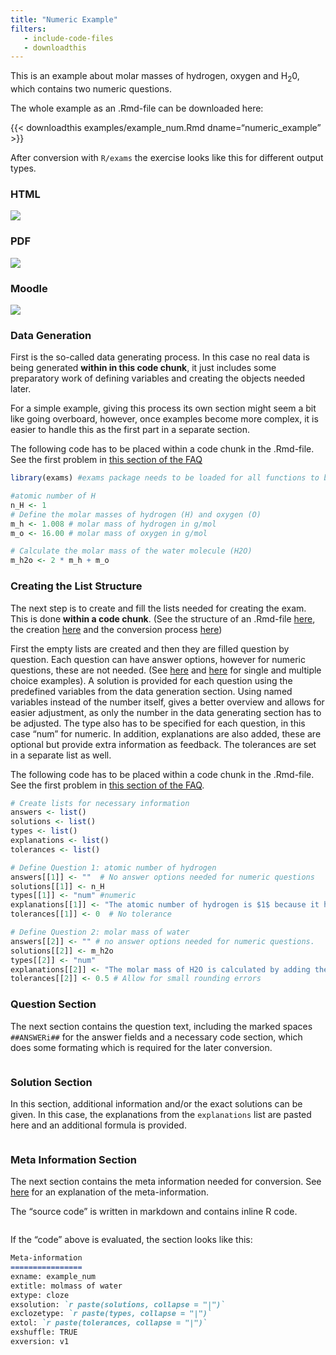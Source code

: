 ```yaml
---
title: "Numeric Example"
filters:
   - include-code-files
   - downloadthis
---
```


This is an example about molar masses of hydrogen, oxygen and H~2~0, which contains two numeric questions.

The whole example as an .Rmd-file can be downloaded here: 

{{< downloadthis examples/example_num.Rmd dname="numeric_example" >}} 

After conversion with `R/exams` the exercise looks like this for different output types. 

::: {.panel-tabset}

### HTML 
![](images/num_html.png)

### PDF 
![](images/num_pdf.png)

### Moodle
![](images/num_moodle.png)

::: 

### Data Generation

First is the so-called data generating process. In this case no real data is being generated **within in this code chunk**, it just includes some preparatory work of defining variables and creating the objects needed later.  

For a simple example, giving this process its own section might seem a bit like going overboard, however, once examples become more complex, it is easier to handle this as the first part in a separate section.

::: callout-warning 
The following code has to be placed within a code chunk in the .Rmd-file. See the first problem in [this section of the FAQ](faq.qmd#common-problems) 
:::

```r
library(exams) #exams package needs to be loaded for all functions to be available 

#atomic number of H
n_H <- 1
# Define the molar masses of hydrogen (H) and oxygen (O)
m_h <- 1.008 # molar mass of hydrogen in g/mol
m_o <- 16.00 # molar mass of oxygen in g/mol

# Calculate the molar mass of the water molecule (H2O)
m_h2o <- 2 * m_h + m_o
```

### Creating the List Structure

The next step is to create and fill the lists needed for creating the exam. This is done **within a code chunk**. (See the structure of an .Rmd-file [here](structure-Rmd.qmd), the creation [here](creation-Rmd.qmd) and the conversion process [here](conversion.qmd))

First the empty lists are created and then they are filled question by question. Each question can have answer options, however for numeric questions, these are not needed. (See [here](example3.qmd) and [here](example4.qmd) for single and multiple choice examples). A solution is provided for each question using the predefined variables from the data generation section. Using named variables instead of the number itself, gives a better overview and allows for easier adjustment, as only the number in the data generating section has to be adjusted. The type also has to be specified for each question, in this case "num" for numeric. In addition, explanations are also added, these are optional but provide extra information as feedback. The tolerances are set in a separate list as well.

::: callout-warning 
The following code has to be placed within a code chunk in the .Rmd-file. See the first problem in [this section of the FAQ](faq.qmd#common-problems). 
:::

```r
# Create lists for necessary information
answers <- list()
solutions <- list()
types <- list()
explanations <- list()
tolerances <- list()

# Define Question 1: atomic number of hydrogen
answers[[1]] <- ""  # No answer options needed for numeric questions
solutions[[1]] <- n_H
types[[1]] <- "num" #numeric
explanations[[1]] <- "The atomic number of hydrogen is $1$ because it has one proton in its nucleus."
tolerances[[1]] <- 0  # No tolerance

# Define Question 2: molar mass of water
answers[[2]] <- "" # no answer options needed for numeric questions. 
solutions[[2]] <- m_h2o
types[[2]] <- "num" 
explanations[[2]] <- "The molar mass of H2O is calculated by adding the molar masses of two hydrogen atoms and one oxygen atom."
tolerances[[2]] <- 0.5 # Allow for small rounding errors
```

### Question Section 

The next section contains the question text, including the marked spaces `##ANSWERi##` for the answer fields and a necessary code section, which does some formating which is required for the later conversion.

```.markdown
```

### Solution Section 

In this section, additional information and/or the exact solutions can be given. In this case, the explanations from the `explanations` list are pasted here and an additional formula is provided. 

```.markdown
```

### Meta Information Section 

The next section contains the meta information needed for conversion. See [here](structure-Rmd.qmd#meta-info) for an explanation of the meta-information. 

The "source code" is written in markdown and contains inline R code. 
```.markdown
```

If the "code" above is evaluated, the section looks like this: 
``` markdown
Meta-information
================
exname: example_num
extitle: molmass of water 
extype: cloze
exsolution: `r paste(solutions, collapse = "|")`
exclozetype: `r paste(types, collapse = "|")`
extol: `r paste(tolerances, collapse = "|")`
exshuffle: TRUE
exversion: v1
```



